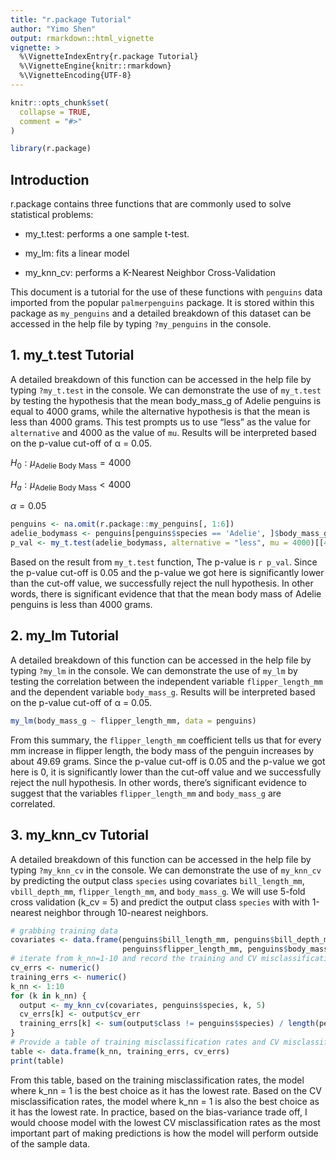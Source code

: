 ```yaml
---
title: "r.package Tutorial"
author: "Yimo Shen"
output: rmarkdown::html_vignette
vignette: >
  %\VignetteIndexEntry{r.package Tutorial}
  %\VignetteEngine{knitr::rmarkdown}
  %\VignetteEncoding{UTF-8}
---
```


```r
knitr::opts_chunk$set(
  collapse = TRUE,
  comment = "#>"
)
```

```r
library(r.package)
```

## Introduction
r.package contains three functions that are commonly used to solve statistical problems:  

* my_t.test: performs a one sample t-test.  

* my_lm: fits a linear model

* my_knn_cv: performs a K-Nearest Neighbor Cross-Validation

This document is a tutorial for the use of these functions with `penguins` data imported from the popular `palmerpenguins` package. It is stored within this package as `my_penguins` and a detailed breakdown of this dataset can be accessed in the help file by typing `?my_penguins` in the console.

## 1. my_t.test Tutorial
A detailed breakdown of this function can be accessed in the help file by typing `?my_t.test` in the console. We can demonstrate the use of `my_t.test` by testing the hypothesis that the mean body_mass_g of Adelie penguins is equal to 4000 grams, while the alternative hypothesis is that the mean is less than 4000 grams. This test prompts us to use "less" as the value for `alternative` and 4000 as the value of `mu`. Results will be interpreted based on the p-value cut-off of α = 0.05.

$H_0: \mu_\text{Adelie Body Mass} = 4000$

$H_a: \mu_\text{Adelie Body Mass} < 4000$

$\alpha = 0.05$

```r
penguins <- na.omit(r.package::my_penguins[, 1:6])
adelie_bodymass <- penguins[penguins$species == 'Adelie', ]$body_mass_g
p_val <- my_t.test(adelie_bodymass, alternative = "less", mu = 4000)[[4]]
```

Based on the result from `my_t.test` function, The p-value is `r p_val`. Since the p-value cut-off is 0.05 and the p-value we got here is significantly lower than the cut-off value, we successfully reject the null hypothesis. In other words, there is significant evidence that that the mean body mass of Adelie penguins is less than 4000 grams. 

## 2. my_lm Tutorial 
A detailed breakdown of this function can be accessed in the help file by typing `?my_lm` in the console. We can demonstrate the use of `my_lm` by testing the correlation between the independent variable `flipper_length_mm` and the dependent variable `body_mass_g`. Results will be interpreted based on the p-value cut-off of α = 0.05.

```r
my_lm(body_mass_g ~ flipper_length_mm, data = penguins)
```

From this summary, the `flipper_length_mm` coefficient tells us that for every mm increase in flipper length, the body mass of the penguin increases by about 49.69 grams. Since the p-value cut-off is 0.05 and the p-value we got here is 0, it is significantly lower than the cut-off value and we successfully reject the null hypothesis. In other words, there's significant evidence to suggest that the variables `flipper_length_mm` and `body_mass_g` are correlated. 


## 3. my_knn_cv Tutorial  
A detailed breakdown of this function can be accessed in the help file by typing `?my_knn_cv` in the console. We can demonstrate the use of `my_knn_cv` by predicting the output class `species` using covariates `bill_length_mm`, `vbill_depth_mm`, `flipper_length_mm`, and `body_mass_g`. We will use 5-fold cross validation (k_cv = 5) and predict the output class `species` with with 1-nearest neighbor through 10-nearest neighbors.

```r
# grabbing training data
covariates <- data.frame(penguins$bill_length_mm, penguins$bill_depth_mm, 
                         penguins$flipper_length_mm, penguins$body_mass_g)
# iterate from k_nn=1-10 and record the training and CV misclassification rate
cv_errs <- numeric()
training_errs <- numeric()
k_nn <- 1:10
for (k in k_nn) {
  output <- my_knn_cv(covariates, penguins$species, k, 5)
  cv_errs[k] <- output$cv_err
  training_errs[k] <- sum(output$class != penguins$species) / length(penguins$species)
}
# Provide a table of training misclassification rates and CV misclassification rates.
table <- data.frame(k_nn, training_errs, cv_errs)
print(table)
```

From this table, based on the training misclassification rates, the model where k_nn = 1 is the best choice as it has the lowest rate. Based on the CV misclassification rates, the model where k_nn = 1 is also the best choice as it has the lowest rate. In practice, based on the bias-variance trade off, I would choose model with the lowest CV misclassification rates as the most important part of making predictions is how the model will perform outside of the sample data. 
